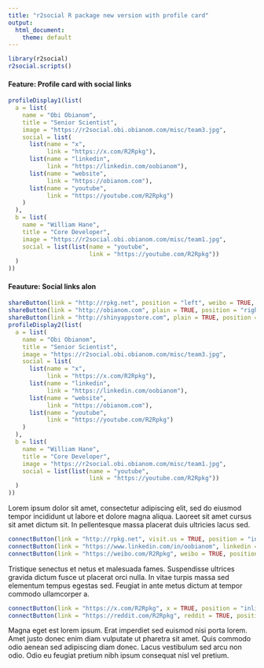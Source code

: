 ---
title: "r2social R package new version with profile card"
output:
  html_document:
    theme: default
---

```{r}
library(r2social)
r2social.scripts()


```


#### Feature: Profile card with social links

```{r}
profileDisplay1(list(
  a = list(
    name = "Obi Obianom",
    title = "Senior Scientist",
    image = "https://r2social.obi.obianom.com/misc/team3.jpg",
    social = list(
      list(name = "x",
           link = "https://x.com/R2Rpkg"),
      list(name = "linkedin",
           link = "https://linkedin.com/oobianom"),
      list(name = "website",
           link = "https://obianom.com"),
      list(name = "youtube",
           link = "https://youtube.com/R2Rpkg")
    )
  ),
  b = list(
    name = "William Hane",
    title = "Core Developer",
    image = "https://r2social.obi.obianom.com/misc/team1.jpg",
    social = list(list(name = "youtube",
                       link = "https://youtube.com/R2Rpkg"))
  )
))

```
#### Feauture: Social links alon

```{r, results='asis'}

shareButton(link = "http://rpkg.net", position = "left", weibo = TRUE, x = TRUE)
shareButton(link = "http://obianom.com", plain = TRUE, position = "right")
shareButton(link = "http://shinyappstore.com", plain = TRUE, position = "inline")
profileDisplay2(list(
  a = list(
    name = "Obi Obianom",
    title = "Senior Scientist",
    image = "https://r2social.obi.obianom.com/misc/team3.jpg",
    social = list(
      list(name = "x",
           link = "https://x.com/R2Rpkg"),
      list(name = "linkedin",
           link = "https://linkedin.com/oobianom"),
      list(name = "website",
           link = "https://obianom.com"),
      list(name = "youtube",
           link = "https://youtube.com/R2Rpkg")
    )
  ),
  b = list(
    name = "William Hane",
    title = "Core Developer",
    image = "https://r2social.obi.obianom.com/misc/team1.jpg",
    social = list(list(name = "youtube",
                       link = "https://youtube.com/R2Rpkg"))
  )
))
```

Lorem ipsum dolor sit amet, consectetur adipiscing elit, sed do eiusmod tempor incididunt ut labore et dolore magna aliqua. Laoreet sit amet cursus sit amet dictum sit. In pellentesque massa placerat duis ultricies lacus sed.


```{r, results='asis'}
connectButton(link = "http://rpkg.net", visit.us = TRUE, position = "inline")
connectButton(link = "https://www.linkedin.com/in/oobianom", linkedin = TRUE, position = "inline")
connectButton(link = "https://weibo.com/R2Rpkg", weibo = TRUE, position = "inline", display.inline = FALSE)
```

Tristique senectus et netus et malesuada fames. Suspendisse ultrices gravida dictum fusce ut placerat orci nulla. In vitae turpis massa sed elementum tempus egestas sed. Feugiat in ante metus dictum at tempor commodo ullamcorper a.

```{r, results='asis'}
connectButton(link = "https://x.com/R2Rpkg", x = TRUE, position = "inline", display.inline = FALSE)
connectButton(link = "https://reddit.com/R2Rpkg", reddit = TRUE, position = "inline", display.inline = FALSE)
```


Magna eget est lorem ipsum. Erat imperdiet sed euismod nisi porta lorem. Amet justo donec enim diam vulputate ut pharetra sit amet. Quis commodo odio aenean sed adipiscing diam donec. Lacus vestibulum sed arcu non odio. Odio eu feugiat pretium nibh ipsum consequat nisl vel pretium.
